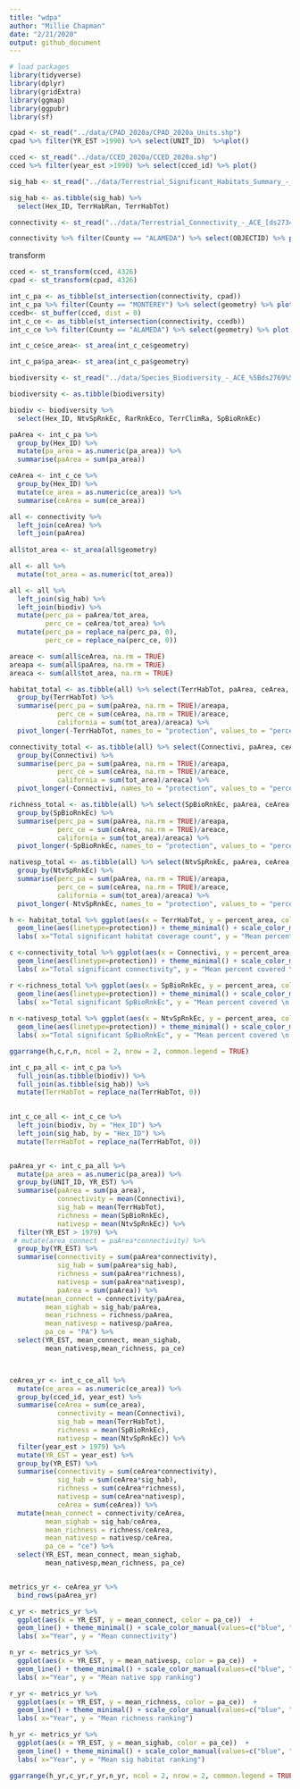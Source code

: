 ```yaml
---
title: "wdpa"
author: "Millie Chapman"
date: "2/21/2020"
output: github_document
---
```


```r
# load packages
library(tidyverse)
library(dplyr)
library(gridExtra)
library(ggmap)
library(ggpubr)
library(sf)
```


```r
cpad <- st_read("../data/CPAD_2020a/CPAD_2020a_Units.shp")
cpad %>% filter(YR_EST >1990) %>% select(UNIT_ID)  %>%plot()
```

```r
cced <- st_read("../data/CCED_2020a/CCED_2020a.shp")
cced %>% filter(year_est >1990) %>% select(cced_id) %>% plot()
```

```r
sig_hab <- st_read("../data/Terrestrial_Significant_Habitats_Summary_-_ACE_[ds2721]-shp/Terrestrial_Significant_Habitats_Summary_-_ACE_[ds2721].shp")

sig_hab <- as.tibble(sig_hab) %>%
  select(Hex_ID, TerrHabRan, TerrHabTot)
```

```r
connectivity <- st_read("../data/Terrestrial_Connectivity_-_ACE_[ds2734]-shp/")
```

```r
connectivity %>% filter(County == "ALAMEDA") %>% select(OBJECTID) %>% plot()
```

transform

```r
cced <- st_transform(cced, 4326)
cpad <- st_transform(cpad, 4326)
```

```r
int_c_pa <- as_tibble(st_intersection(connectivity, cpad))
int_c_pa %>% filter(County == "MONTEREY") %>% select(geometry) %>% plot()
ccedb<- st_buffer(cced, dist = 0)
int_c_ce <- as_tibble(st_intersection(connectivity, ccedb))
int_c_ce %>% filter(County == "ALAMEDA") %>% select(geometry) %>% plot()
```

```r
int_c_ce$ce_area<- st_area(int_c_ce$geometry)

int_c_pa$pa_area<- st_area(int_c_pa$geometry)
```

```r
biodiversity <- st_read("../data/Species_Biodiversity_-_ACE_%5Bds2769%5D-shp/Species_Biodiversity_-_ACE_%5Bds2769%5D.shp")

biodiversity <- as.tibble(biodiversity) 

biodiv <- biodiversity %>%
  select(Hex_ID, NtvSpRnkEc, RarRnkEco, TerrClimRa, SpBioRnkEc)
```

```r
paArea <- int_c_pa %>%
  group_by(Hex_ID) %>%  
  mutate(pa_area = as.numeric(pa_area)) %>%
  summarise(paArea = sum(pa_area))

ceArea <- int_c_ce %>%
  group_by(Hex_ID) %>%
  mutate(ce_area = as.numeric(ce_area)) %>%
  summarise(ceArea = sum(ce_area))
```

```r
all <- connectivity %>%
  left_join(ceArea) %>%
  left_join(paArea) 
 
all$tot_area <- st_area(all$geometry)

all <- all %>%
  mutate(tot_area = as.numeric(tot_area)) 

all <- all %>%
  left_join(sig_hab) %>%
  left_join(biodiv) %>%
  mutate(perc_pa = paArea/tot_area,
         perc_ce = ceArea/tot_area) %>%
  mutate(perc_pa = replace_na(perc_pa, 0),
         perc_ce = replace_na(perc_ce, 0))

areace <- sum(all$ceArea, na.rm = TRUE)
areapa <- sum(all$paArea, na.rm = TRUE)
areaca <- sum(all$tot_area, na.rm = TRUE)
```

```r
habitat_total <- as.tibble(all) %>% select(TerrHabTot, paArea, ceArea, tot_area) %>%
  group_by(TerrHabTot) %>%
  summarise(perc_pa = sum(paArea, na.rm = TRUE)/areapa,
            perc_ce = sum(ceArea, na.rm = TRUE)/areace,
            california = sum(tot_area)/areaca) %>%
  pivot_longer(-TerrHabTot, names_to = "protection", values_to = "percent_area")
```

```r
connectivity_total <- as.tibble(all) %>% select(Connectivi, paArea, ceArea, tot_area) %>%
  group_by(Connectivi) %>%
  summarise(perc_pa = sum(paArea, na.rm = TRUE)/areapa,
            perc_ce = sum(ceArea, na.rm = TRUE)/areace,
            california = sum(tot_area)/areaca) %>%
  pivot_longer(-Connectivi, names_to = "protection", values_to = "percent_area")
```

```r
richness_total <- as.tibble(all) %>% select(SpBioRnkEc, paArea, ceArea, tot_area) %>%
  group_by(SpBioRnkEc) %>%
  summarise(perc_pa = sum(paArea, na.rm = TRUE)/areapa,
            perc_ce = sum(ceArea, na.rm = TRUE)/areace,
            california = sum(tot_area)/areaca) %>%
  pivot_longer(-SpBioRnkEc, names_to = "protection", values_to = "percent_area")
```

```r
nativesp_total <- as.tibble(all) %>% select(NtvSpRnkEc, paArea, ceArea, tot_area) %>%
  group_by(NtvSpRnkEc) %>%
  summarise(perc_pa = sum(paArea, na.rm = TRUE)/areapa,
            perc_ce = sum(ceArea, na.rm = TRUE)/areace,
            california = sum(tot_area)/areaca) %>%
  pivot_longer(-NtvSpRnkEc, names_to = "protection", values_to = "percent_area")
```

```r
h <- habitat_total %>% ggplot(aes(x = TerrHabTot, y = percent_area, color = protection))  + 
  geom_line(aes(linetype=protection)) + theme_minimal() + scale_color_manual(values=c("black", "blue", "orange")) +   scale_linetype_manual(values=c("dashed", "solid", "solid"))+
  labs( x="Total significant habitat coverage count", y = "Mean percent covered \n by protected areas")

c <-connectivity_total %>% ggplot(aes(x = Connectivi, y = percent_area, color = protection))  + 
  geom_line(aes(linetype=protection)) + theme_minimal() + scale_color_manual(values=c("black", "blue", "orange")) +   scale_linetype_manual(values=c("dashed", "solid", "solid"))+
  labs( x="Total significant connectivity", y = "Mean percent covered \n by protected areas")

r <-richness_total %>% ggplot(aes(x = SpBioRnkEc, y = percent_area, color = protection))  + 
  geom_line(aes(linetype=protection)) + theme_minimal() + scale_color_manual(values=c("black", "blue", "orange")) +   scale_linetype_manual(values=c("dashed", "solid", "solid"))+
  labs( x="Total significant SpBioRnkEc", y = "Mean percent covered \n by protected areas")
 
n <-nativesp_total %>% ggplot(aes(x = NtvSpRnkEc, y = percent_area, color = protection))  + 
  geom_line(aes(linetype=protection)) + theme_minimal() + scale_color_manual(values=c("black", "blue", "orange")) +   scale_linetype_manual(values=c("dashed", "solid", "solid"))+
  labs( x="Total significant SpBioRnkEc", y = "Mean percent covered \n by protected areas")

ggarrange(h,c,r,n, ncol = 2, nrow = 2, common.legend = TRUE)

```




```r
int_c_pa_all <- int_c_pa %>%
  full_join(as.tibble(biodiv)) %>%
  full_join(as.tibble(sig_hab)) %>%
  mutate(TerrHabTot = replace_na(TerrHabTot, 0))
  

int_c_ce_all <- int_c_ce %>%
  left_join(biodiv, by = "Hex_ID") %>%
  left_join(sig_hab, by = "Hex_ID") %>%
  mutate(TerrHabTot = replace_na(TerrHabTot, 0))


paArea_yr <- int_c_pa_all %>% 
  mutate(pa_area = as.numeric(pa_area)) %>%
  group_by(UNIT_ID, YR_EST) %>%  
  summarise(paArea = sum(pa_area),
            connectivity = mean(Connectivi),
            sig_hab = mean(TerrHabTot),
            richness = mean(SpBioRnkEc),
            nativesp = mean(NtvSpRnkEc)) %>%
  filter(YR_EST > 1979) %>%
 # mutate(area_connect = paArea*connectivity) %>%
  group_by(YR_EST) %>%
  summarise(connectivity = sum(paArea*connectivity),
            sig_hab = sum(paArea*sig_hab),
            richness = sum(paArea*richness),
            nativesp = sum(paArea*nativesp),
            paArea = sum(paArea)) %>%
  mutate(mean_connect = connectivity/paArea,
         mean_sighab = sig_hab/paArea,
         mean_richness = richness/paArea,
         mean_nativesp = nativesp/paArea,
         pa_ce = "PA") %>%
  select(YR_EST, mean_connect, mean_sighab,
         mean_nativesp,mean_richness, pa_ce)



ceArea_yr <- int_c_ce_all %>%
  mutate(ce_area = as.numeric(ce_area)) %>%
  group_by(cced_id, year_est) %>%  
  summarise(ceArea = sum(ce_area),
            connectivity = mean(Connectivi),
            sig_hab = mean(TerrHabTot),
            richness = mean(SpBioRnkEc),
            nativesp = mean(NtvSpRnkEc)) %>%
  filter(year_est > 1979) %>%
  mutate(YR_EST = year_est) %>%
  group_by(YR_EST) %>%
  summarise(connectivity = sum(ceArea*connectivity),
            sig_hab = sum(ceArea*sig_hab),
            richness = sum(ceArea*richness),
            nativesp = sum(ceArea*nativesp),
            ceArea = sum(ceArea)) %>%
  mutate(mean_connect = connectivity/ceArea,
         mean_sighab = sig_hab/ceArea,
         mean_richness = richness/ceArea,
         mean_nativesp = nativesp/ceArea,
         pa_ce = "ce") %>%
  select(YR_EST, mean_connect, mean_sighab,
         mean_nativesp,mean_richness, pa_ce)


metrics_yr <- ceArea_yr %>% 
  bind_rows(paArea_yr) 
```

```r
c_yr <- metrics_yr %>%
  ggplot(aes(x = YR_EST, y = mean_connect, color = pa_ce))  + 
  geom_line() + theme_minimal() + scale_color_manual(values=c("blue", "orange")) +   
  labs( x="Year", y = "Mean connectivity")

n_yr <- metrics_yr %>%
  ggplot(aes(x = YR_EST, y = mean_nativesp, color = pa_ce))  + 
  geom_line() + theme_minimal() + scale_color_manual(values=c("blue", "orange")) +   
  labs( x="Year", y = "Mean native spp ranking")

r_yr <- metrics_yr %>% 
  ggplot(aes(x = YR_EST, y = mean_richness, color = pa_ce))  + 
  geom_line() + theme_minimal() + scale_color_manual(values=c("blue", "orange")) +   
  labs( x="Year", y = "Mean richness ranking")

h_yr <- metrics_yr %>% 
  ggplot(aes(x = YR_EST, y = mean_sighab, color = pa_ce))  + 
  geom_line() + theme_minimal() + scale_color_manual(values=c("blue", "orange")) +   
  labs( x="Year", y = "Mean sig habitat ranking")

ggarrange(h_yr,c_yr,r_yr,n_yr, ncol = 2, nrow = 2, common.legend = TRUE)
```


